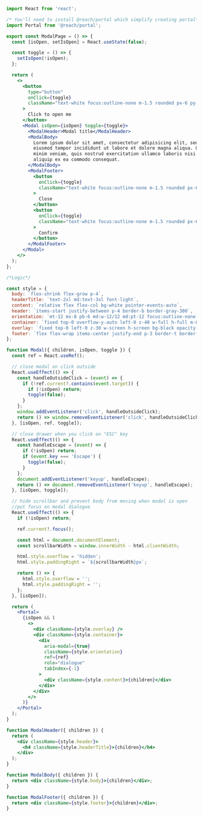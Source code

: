 ```jsx
import React from 'react';

/* You'll need to install @reach/portal which simplify creating portal*/
import Portal from '@reach/portal';

export const ModalPage = () => {
  const [isOpen, setIsOpen] = React.useState(false);

  const toggle = () => {
    setIsOpen(!isOpen);
  };

  return (
    <>
      <button
        type="button"
        onClick={toggle}
        className="text-white focus:outline-none m-1.5 rounded px-6 py-2 font-medium bg-blue-600"
      >
        Click to open me
      </button>
      <Modal isOpen={isOpen} toggle={toggle}>
        <ModalHeader>Modal title</ModalHeader>
        <ModalBody>
          Lorem ipsum dolor sit amet, consectetur adipisicing elit, sed do
          eiusmod tempor incididunt ut labore et dolore magna aliqua. Ut enim ad
          minim veniam, quis nostrud exercitation ullamco laboris nisi ut
          aliquip ex ea commodo consequat.
        </ModalBody>
        <ModalFooter>
          <button
            onClick={toggle}
            className="text-white focus:outline-none m-1.5 rounded px-6 py-2 font-medium bg-red-500"
          >
            Close
          </button>
          <button
            onClick={toggle}
            className="text-white focus:outline-none m-1.5 rounded px-6 py-2 font-medium bg-blue-600"
          >
            Confirm
          </button>
        </ModalFooter>
      </Modal>
    </>
  );
};

/*Logic*/

const style = {
  body: `flex-shrink flex-grow p-4`,
  headerTitle: `text-2xl md:text-3xl font-light`,
  content: `relative flex flex-col bg-white pointer-events-auto`,
  header: `items-start justify-between p-4 border-b border-gray-300`,
  orientation: `mt-12 mx-8 pb-6 md:w-12/12 md:pt-12 focus:outline-none`,
  container: `fixed top-0 overflow-y-auto left-0 z-40 w-full h-full m-0`,
  overlay: `fixed top-0 left-0 z-30 w-screen h-screen bg-black opacity-50`,
  footer: `flex flex-wrap items-center justify-end p-3 border-t border-gray-300`,
};

function Modal({ children, isOpen, toggle }) {
  const ref = React.useRef();

  // close modal on click outside
  React.useEffect(() => {
    const handleOutsideClick = (event) => {
      if (!ref.current?.contains(event.target)) {
        if (!isOpen) return;
        toggle(false);
      }
    };
    window.addEventListener('click', handleOutsideClick);
    return () => window.removeEventListener('click', handleOutsideClick);
  }, [isOpen, ref, toggle]);

  // close drawer when you click on "ESC" key
  React.useEffect(() => {
    const handleEscape = (event) => {
      if (!isOpen) return;
      if (event.key === 'Escape') {
        toggle(false);
      }
    };
    document.addEventListener('keyup', handleEscape);
    return () => document.removeEventListener('keyup', handleEscape);
  }, [isOpen, toggle]);

  // hide scrollbar and prevent body from moving when modal is open
  //put focus on modal dialogue
  React.useEffect(() => {
    if (!isOpen) return;

    ref.current?.focus();

    const html = document.documentElement;
    const scrollbarWidth = window.innerWidth - html.clientWidth;

    html.style.overflow = 'hidden';
    html.style.paddingRight = `${scrollbarWidth}px`;

    return () => {
      html.style.overflow = '';
      html.style.paddingRight = '';
    };
  }, [isOpen]);

  return (
    <Portal>
      {isOpen && (
        <>
          <div className={style.overlay} />
          <div className={style.container}>
            <div
              aria-modal={true}
              className={style.orientation}
              ref={ref}
              role="dialogue"
              tabIndex={-1}
            >
              <div className={style.content}>{children}</div>
            </div>
          </div>
        </>
      )}
    </Portal>
  );
}

function ModalHeader({ children }) {
  return (
    <div className={style.header}>
      <h4 className={style.headerTitle}>{children}</h4>
    </div>
  );
}

function ModalBody({ children }) {
  return <div className={style.body}>{children}</div>;
}

function ModalFooter({ children }) {
  return <div className={style.footer}>{children}</div>;
}
```
